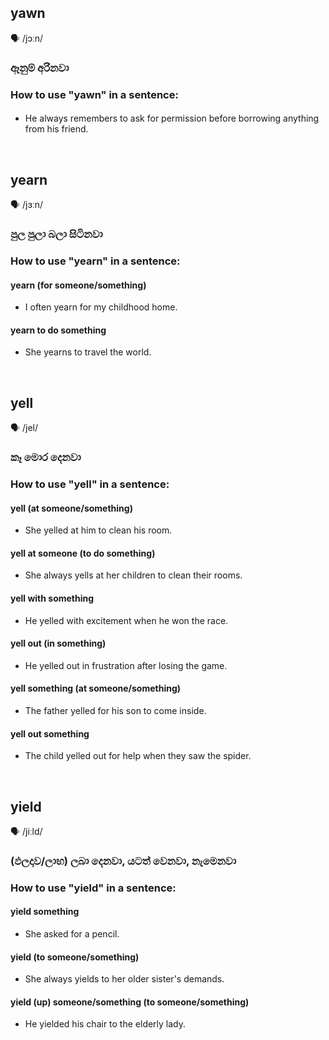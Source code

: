 ## yawn

🗣️ /jɔːn/

### ඈනුම් අරිනවා

### How to use "yawn" in a sentence:
#### 

- He always remembers to ask for permission before borrowing anything from his friend.

<br/>

## yearn

🗣️ /jɜːn/

### පුල පුලා බලා සිටිනවා

### How to use "yearn" in a sentence:
#### yearn (for someone/something)

- I often yearn for my childhood home.

#### yearn to do something

- She yearns to travel the world. 

<br/>

## yell

🗣️ /jel/

### කෑ මොර දෙනවා

### How to use "yell" in a sentence:
#### yell (at someone/something)

- She yelled at him to clean his room.

#### yell at someone (to do something)

- She always yells at her children to clean their rooms.

#### yell with something

- He yelled with excitement when he won the race.

#### yell out (in something)

- He yelled out in frustration after losing the game.

#### yell something (at someone/something)

- The father yelled for his son to come inside.

#### yell out something

- The child yelled out for help when they saw the spider.

<br/>

## yield

🗣️ /jiːld/

### (ඵලදාව/ලාභ) ලබා දෙනවා, යටත් වෙනවා, නැමෙනවා

### How to use "yield" in a sentence:
#### yield something

- She asked for a pencil.

#### yield (to someone/something)

- She always yields to her older sister's demands.

#### yield (up) someone/something (to someone/something)

- He yielded his chair to the elderly lady.

<br/>

